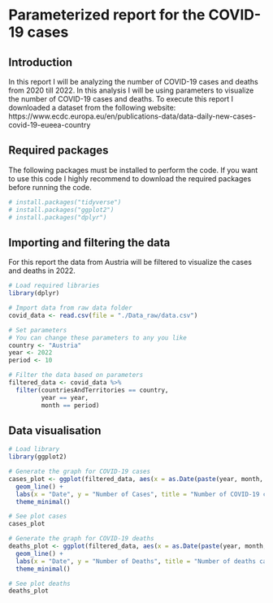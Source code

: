 # Parameterized report for the COVID-19 cases 
## Introduction 
In this report I will be analyzing the number of COVID-19 cases and deaths from 2020 till 2022. In this analysis I will be using parameters to visualize the number of COVID-19 cases and deaths. To execute this report I downloaded a dataset from the following website: <br>
https://www.ecdc.europa.eu/en/publications-data/data-daily-new-cases-covid-19-eueea-country <br>

## Required packages 
The following packages must be installed to perform the code. If you want to use this code I highly recommend to download the required packages before running the code. <br>
```{r library, warning=FALSE, message=FALSE}
# install.packages("tidyverse")
# install.packages("ggplot2")
# install.packages("dplyr")
```

## Importing and filtering the data 
For this report the data from Austria will be filtered to visualize the cases and deaths in 2022. 
```{r import and filter, warning=FALSE, message=FALSE}
# Load required libraries
library(dplyr)

# Import data from raw data folder
covid_data <- read.csv(file = "./Data_raw/data.csv")

# Set parameters
# You can change these parameters to any you like
country <- "Austria"
year <- 2022
period <- 10

# Filter the data based on parameters
filtered_data <- covid_data %>%
  filter(countriesAndTerritories == country,
         year == year,
         month == period)
```


## Data visualisation
```{r data visualisation, warning=FALSE, message=FALSE}
# Load library
library(ggplot2)

# Generate the graph for COVID-19 cases
cases_plot <- ggplot(filtered_data, aes(x = as.Date(paste(year, month, day, sep = "-")), y = cases)) +
  geom_line() +
  labs(x = "Date", y = "Number of Cases", title = "Number of COVID-19 cases") +
  theme_minimal()

# See plot cases
cases_plot

# Generate the graph for COVID-19 deaths
deaths_plot <- ggplot(filtered_data, aes(x = as.Date(paste(year, month, day, sep = "-")), y = deaths)) +
  geom_line() +
  labs(x = "Date", y = "Number of Deaths", title = "Number of deaths caused by COVID-19 infection") +
  theme_minimal()

# See plot deaths
deaths_plot
```